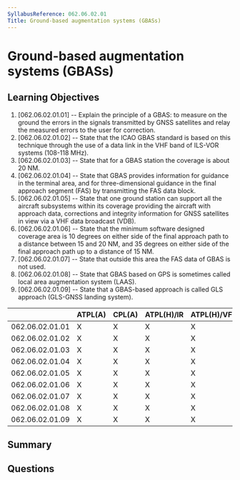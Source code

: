 ```yaml
---
SyllabusReference: 062.06.02.01
Title: Ground-based augmentation systems (GBASs)
---
```


# Ground-based augmentation systems (GBASs)

## Learning Objectives

1. [062.06.02.01.01] -- Explain the principle of a GBAS: to measure on the
   ground the errors in the signals transmitted by GNSS satellites and relay the
   measured errors to the user for correction.
2. [062.06.02.01.02] -- State that the ICAO GBAS standard is based on this
   technique through the use of a data link in the VHF band of ILS-VOR systems
   (108-118 MHz).
3. [062.06.02.01.03] -- State that for a GBAS station the coverage is about 20
   NM.
4. [062.06.02.01.04] -- State that GBAS provides information for guidance in the
   terminal area, and for three-dimensional guidance in the final approach
   segment (FAS) by transmitting the FAS data block.
5. [062.06.02.01.05] -- State that one ground station can support all the
   aircraft subsystems within its coverage providing the aircraft with approach
   data, corrections and integrity information for GNSS satellites in view via a
   VHF data broadcast (VDB).
6. [062.06.02.01.06] -- State that the minimum software designed coverage area
   is 10 degrees on either side of the final approach path to a distance between
   15 and 20 NM, and 35 degrees on either side of the final approach path up to
   a distance of 15 NM.
7. [062.06.02.01.07] -- State that outside this area the FAS data of GBAS is not
   used.
8. [062.06.02.01.08] -- State that GBAS based on GPS is sometimes called local
   area augmentation system (LAAS).
9. [062.06.02.01.09] -- State that a GBAS-based approach is called GLS approach
   (GLS-GNSS landing system).

|                 | ATPL(A) | CPL(A) | ATPL(H)/IR | ATPL(H)/VFR | CPL(H) | IR  | CBIR(A) |
| --------------- | ------- | ------ | ---------- | ----------- | ------ | --- | ------- |
| 062.06.02.01.01 | X       | X      | X          | X           | X      | X   | X       |
| 062.06.02.01.02 | X       | X      | X          | X           | X      | X   | X       |
| 062.06.02.01.03 | X       | X      | X          | X           | X      | X   | X       |
| 062.06.02.01.04 | X       | X      | X          | X           | X      | X   | X       |
| 062.06.02.01.05 | X       | X      | X          | X           | X      | X   |         |
| 062.06.02.01.06 | X       | X      | X          | X           | X      | X   |         |
| 062.06.02.01.07 | X       | X      | X          | X           | X      | X   |         |
| 062.06.02.01.08 | X       | X      | X          | X           | X      | X   |         |
| 062.06.02.01.09 | X       | X      | X          | X           | X      | X   |         |

## Summary

## Questions
